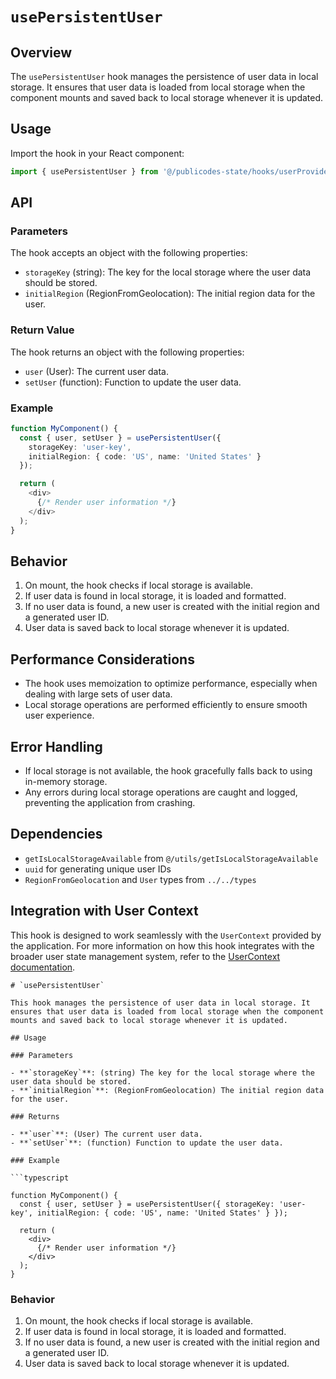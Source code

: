 # `usePersistentUser`

## Overview

The `usePersistentUser` hook manages the persistence of user data in local storage. It ensures that user data is loaded from local storage when the component mounts and saved back to local storage whenever it is updated.

## Usage

Import the hook in your React component:

```typescript
import { usePersistentUser } from '@/publicodes-state/hooks/userProvider/usePersistentUser';
```

## API

### Parameters

The hook accepts an object with the following properties:

- `storageKey` (string): The key for the local storage where the user data should be stored.
- `initialRegion` (RegionFromGeolocation): The initial region data for the user.

### Return Value

The hook returns an object with the following properties:

- `user` (User): The current user data.
- `setUser` (function): Function to update the user data.

### Example

```typescript
function MyComponent() {
  const { user, setUser } = usePersistentUser({
    storageKey: 'user-key',
    initialRegion: { code: 'US', name: 'United States' }
  });

  return (
    <div>
      {/* Render user information */}
    </div>
  );
}
```

## Behavior

1. On mount, the hook checks if local storage is available.
2. If user data is found in local storage, it is loaded and formatted.
3. If no user data is found, a new user is created with the initial region and a generated user ID.
4. User data is saved back to local storage whenever it is updated.

## Performance Considerations

- The hook uses memoization to optimize performance, especially when dealing with large sets of user data.
- Local storage operations are performed efficiently to ensure smooth user experience.

## Error Handling

- If local storage is not available, the hook gracefully falls back to using in-memory storage.
- Any errors during local storage operations are caught and logged, preventing the application from crashing.

## Dependencies

- `getIsLocalStorageAvailable` from `@/utils/getIsLocalStorageAvailable`
- `uuid` for generating unique user IDs
- `RegionFromGeolocation` and `User` types from `../../types`

## Integration with User Context

This hook is designed to work seamlessly with the `UserContext` provided by the application. For more information on how this hook integrates with the broader user state management system, refer to the [UserContext documentation](http://localhost:4000/docs/publicodes-state/contexts/UserContext).


```1:47:documentation/docs/publicodes-state/hooks/providers/userProvider/usePersistentUser.mdx
# `usePersistentUser`

This hook manages the persistence of user data in local storage. It ensures that user data is loaded from local storage when the component mounts and saved back to local storage whenever it is updated.

## Usage

### Parameters

- **`storageKey`**: (string) The key for the local storage where the user data should be stored.
- **`initialRegion`**: (RegionFromGeolocation) The initial region data for the user.

### Returns

- **`user`**: (User) The current user data.
- **`setUser`**: (function) Function to update the user data.

### Example

```typescript

function MyComponent() {
  const { user, setUser } = usePersistentUser({ storageKey: 'user-key', initialRegion: { code: 'US', name: 'United States' } });

  return (
    <div>
      {/* Render user information */}
    </div>
  );
}
```

### Behavior

1. On mount, the hook checks if local storage is available.
2. If user data is found in local storage, it is loaded and formatted.
3. If no user data is found, a new user is created with the initial region and a generated user ID.
4. User data is saved back to local storage whenever it is updated.
